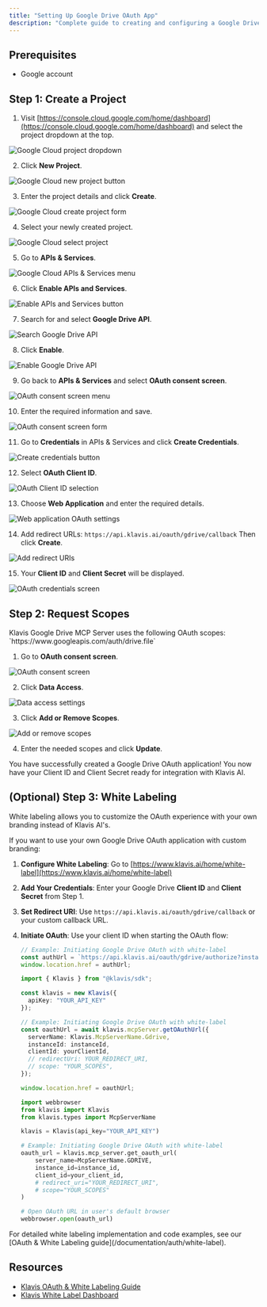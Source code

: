 ```yaml
---
title: "Setting Up Google Drive OAuth App"
description: "Complete guide to creating and configuring a Google Drive OAuth application"
---
```


## Prerequisites

- Google account

## Step 1: Create a Project

1. Visit [https://console.cloud.google.com/home/dashboard](https://console.cloud.google.com/home/dashboard) and select the project dropdown at the top.

<img src="/images/knowledge-base/google_drive_oauth_app/step1_box.png" alt="Google Cloud project dropdown" />

2. Click **New Project**.

<img src="/images/knowledge-base/google_drive_oauth_app/step2_new_project.png" alt="Google Cloud new project button" />

3. Enter the project details and click **Create**.

<img src="/images/knowledge-base/google_drive_oauth_app/step3_create.png" alt="Google Cloud create project form" />

4. Select your newly created project.

<img src="/images/knowledge-base/google_drive_oauth_app/step4_select_project.png" alt="Google Cloud select project" />

5. Go to **APIs & Services**.

<img src="/images/knowledge-base/google_drive_oauth_app/step5_apis_and_services.png" alt="Google Cloud APIs & Services menu" />

6. Click **Enable APIs and Services**.

<img src="/images/knowledge-base/google_drive_oauth_app/step6_enable_api_services.png" alt="Enable APIs and Services button" />

7. Search for and select **Google Drive API**.

<img src="/images/knowledge-base/google_drive_oauth_app/step7_select_drive.png" alt="Search Google Drive API" />

8. Click **Enable**.

<img src="/images/knowledge-base/google_drive_oauth_app/step8_enable.png" alt="Enable Google Drive API" />

9. Go back to **APIs & Services** and select **OAuth consent screen**.

<img src="/images/knowledge-base/google_drive_oauth_app/step9_oauth_screen.png" alt="OAuth consent screen menu" />

10. Enter the required information and save.

<img src="/images/knowledge-base/google_drive_oauth_app/step10_info.png" alt="OAuth consent screen form" />

11. Go to **Credentials** in APIs & Services and click **Create Credentials**.

<img src="/images/knowledge-base/google_drive_oauth_app/step11_CreateCredentials.png" alt="Create credentials button" />

12. Select **OAuth Client ID**.

<img src="/images/knowledge-base/google_drive_oauth_app/step12_OAuthClientID.png" alt="OAuth Client ID selection" />

13. Choose **Web Application** and enter the required details.

<img src="/images/knowledge-base/google_drive_oauth_app/step13_WebApplication.png" alt="Web application OAuth settings" />

14. Add redirect URLs:
    `https://api.klavis.ai/oauth/gdrive/callback`
    Then click **Create**.

<img src="/images/knowledge-base/google_drive_oauth_app/step14_redirect_uri.png" alt="Add redirect URIs" />

15. Your **Client ID** and **Client Secret** will be displayed.

<img src="/images/knowledge-base/google_drive_oauth_app/step15_credentials.png" alt="OAuth credentials screen" />


## Step 2: Request Scopes

<Note>
Klavis Google Drive MCP Server uses the following OAuth scopes:
`https://www.googleapis.com/auth/drive.file`
</Note>

1. Go to **OAuth consent screen**.

<img src="/images/knowledge-base/google_drive_oauth_app/scope1_oauth.png" alt="OAuth consent screen" />

2. Click **Data Access**.

<img src="/images/knowledge-base/google_drive_oauth_app/scope2_data_access.png" alt="Data access settings" />

3. Click **Add or Remove Scopes**.

<img src="/images/knowledge-base/google_drive_oauth_app/scope3_add_scopes.png" alt="Add or remove scopes" />

4. Enter the needed scopes and click **Update**.

<Check>
You have successfully created a Google Drive OAuth application! You now have your Client ID and Client Secret ready for integration with Klavis AI.
</Check>

## (Optional) Step 3: White Labeling

<Note>
White labeling allows you to customize the OAuth experience with your own branding instead of Klavis AI's.
</Note>

If you want to use your own Google Drive OAuth application with custom branding:

1. **Configure White Labeling**: Go to [https://www.klavis.ai/home/white-label](https://www.klavis.ai/home/white-label)
2. **Add Your Credentials**: Enter your Google Drive **Client ID** and **Client Secret** from Step 1.
3. **Set Redirect URI**: Use `https://api.klavis.ai/oauth/gdrive/callback` or your custom callback URL.
4. **Initiate OAuth**: Use your client ID when starting the OAuth flow:

   <CodeGroup>
   
   ```javascript without SDK
   // Example: Initiating Google Drive OAuth with white-label
   const authUrl = `https://api.klavis.ai/oauth/gdrive/authorize?instance_id=${instanceId}&client_id=${yourClientId}`;
   window.location.href = authUrl;
   ```
   
   ```typescript TypeScript SDK
   import { Klavis } from "@klavis/sdk";
   
   const klavis = new Klavis({
     apiKey: "YOUR_API_KEY"
   });
   
   // Example: Initiating Google Drive OAuth with white-label
   const oauthUrl = await klavis.mcpServer.getOAuthUrl({
     serverName: Klavis.McpServerName.Gdrive,
     instanceId: instanceId,
     clientId: yourClientId,
     // redirectUri: YOUR_REDIRECT_URI,
     // scope: "YOUR_SCOPES", 
   });
   
   window.location.href = oauthUrl;
   ```
   
   ```python Python SDK
   import webbrowser
   from klavis import Klavis
   from klavis.types import McpServerName
   
   klavis = Klavis(api_key="YOUR_API_KEY")
   
   # Example: Initiating Google Drive OAuth with white-label
   oauth_url = klavis.mcp_server.get_oauth_url(
       server_name=McpServerName.GDRIVE,
       instance_id=instance_id,
       client_id=your_client_id,
       # redirect_uri="YOUR_REDIRECT_URI",
       # scope="YOUR_SCOPES"
   )
   
   # Open OAuth URL in user's default browser
   webbrowser.open(oauth_url)
   ```
   
   </CodeGroup>
<Tip>
For detailed white labeling implementation and code examples, see our [OAuth & White Labeling guide](/documentation/auth/white-label).
</Tip>

## Resources
- [Klavis OAuth & White Labeling Guide](/documentation/auth/white-label)
- [Klavis White Label Dashboard](https://www.klavis.ai/home/white-label)